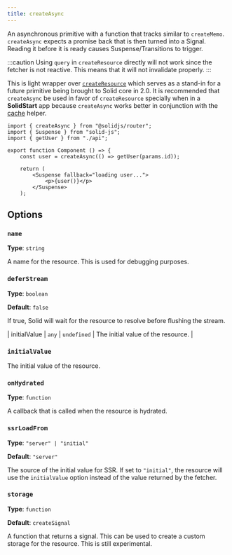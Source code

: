 ```yaml
---
title: createAsync
---
```


An asynchronous primitive with a function that tracks similar to `createMemo`.
`createAsync` expects a promise back that is then turned into a Signal.
Reading it before it is ready causes Suspense/Transitions to trigger.

:::caution
	Using `query` in `createResource` directly will not work since the fetcher is
	not reactive. This means that it will not invalidate properly.
:::

This is light wrapper over [`createResource`](/reference/basic-reactivity/create-resource) which serves as a stand-in for a future primitive being brought to Solid core in 2.0.
It is recommended that `createAsync` be used in favor of `createResource` specially when in a **SolidStart** app because `createAsync` works better in conjunction with the [cache](/solid-router/reference/data-apis/cache) helper.



```tsx title="component.tsx" {6,10}
import { createAsync } from "@solidjs/router";
import { Suspense } from "solid-js";
import { getUser } from "./api";

export function Component () => {
	const user = createAsync(() => getUser(params.id));

	return (
		<Suspense fallback="loading user...">
			<p>{user()}</p>
		</Suspense>
	);
```

## Options

### `name`

**Type**: `string`

A name for the resource.
This is used for debugging purposes.

### `deferStream`

**Type**: `boolean`

**Default**: `false`

If true, Solid will wait for the resource to resolve before flushing the stream.

| initialValue | `any`                   | `undefined`    | The initial value of the resource.                                                                                                                            |

### `initialValue`

The initial value of the resource.

### `onHydrated`

**Type**: `function`

A callback that is called when the resource is hydrated.

### `ssrLoadFrom`

**Type**: `"server" | "initial"`

**Default**: `"server"`

The source of the initial value for SSR.
If set to `"initial"`, the resource will use the `initialValue` option instead of the value returned by the fetcher.

### `storage`

**Type**: `function`

**Default**: `createSignal`

A function that returns a signal.
This can be used to create a custom storage for the resource.
This is still experimental.
